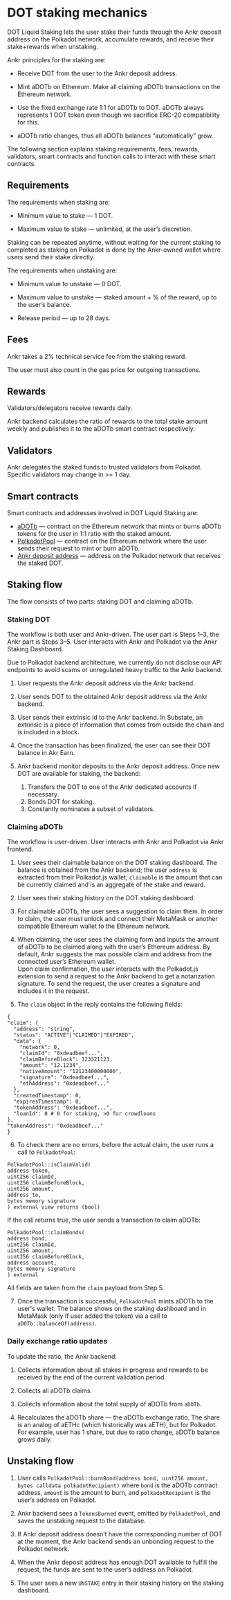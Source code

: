 # DOT staking mechanics

DOT Liquid Staking lets the user stake their funds through the Ankr deposit address on the Polkadot network, accumulate rewards, and receive their stake+rewards when unstaking.

Ankr principles for the staking are:

* Receive DOT from the user to the Ankr deposit address.

* Mint aDOTb on Ethereum. Make all claiming aDOTb transactions on the Ethereum network.

* Use the fixed exchange rate 1:1 for aDOTb to DOT. aDOTb always represents 1 DOT token even though we sacrifice ERC-20 compatibility for this.

* aDOTb ratio changes, thus all aDOTb balances “automatically” grow.

The following section explains staking requirements, fees, rewards, validators, smart contracts and function calls to interact with these smart contracts.

## Requirements

The requirements when staking are:

* Minimum value to stake — 1 DOT.

* Maximum value to stake — unlimited, at the user’s discretion.

Staking can be repeated anytime, without waiting for the current staking to completed as staking on Polkadot is done by the Ankr-owned wallet where users send their stake directly.

The requirements when unstaking are:

* Minimum value to unstake — 0 DOT.

* Maximum value to unstake — staked amount + % of the reward, up to the user’s balance.

* Release period — up to 28 days.

## Fees

Ankr takes a 2% technical service fee from the staking reward.

The user must also count in the gas price for outgoing transactions.

## Rewards

Validators/delegators receive rewards daily.

Ankr backend calculates the ratio of rewards to the total stake amount weekly and publishes it to the aDOTb smart contract respectively.

## Validators

Ankr delegates the staked funds to trusted validators from Polkadot. Specific validators may change in >= 1 day.

## Smart contracts
Smart contracts and addresses involved in DOT Liquid Staking are:
* [aDOTb](https://etherscan.io/address/0x5cc56c266143f29a5054b9ae07f3ac3513a7965e) — contract on the Ethereum network that mints or burns aDOTb tokens for the user in 1:1 ratio with the staked amount.
* [PolkadotPool](https://etherscan.io/address/0x59f767EC659E9FE01ebCf930465E2aD4Cc0F208e) — contract on the Ethereum network where the user sends their request to mint or burn aDOTb.
* [Ankr deposit address](https://polkadot.subscan.io/account/11XAoN3fgVLJUmK4Ty2q2H5dGYYzRZe82F247SyzfwZbHpV) — address on the Polkadot network that receives the staked DOT.

## Staking flow

The flow consists of two parts: staking DOT and claiming aDOTb.

### Staking DOT

The workflow is both user and Ankr-driven. The user part is Steps 1–3, the Ankr part is Steps 3–5. User interacts with Ankr and Polkadot via the Ankr Staking Dashboard. 

Due to Polkadot backend architecture, we currently do not disclose our API endpoints to avoid scams or unregulated heavy traffic to the Ankr backend. 

1. User requests the Ankr deposit address via the Ankr backend.

2. User sends DOT to the obtained Ankr deposit address via the Ankr backend.

3. User sends their extrinsic id to the Ankr backend. In Substate, an extrinsic is a piece of information that comes from outside the chain and is included in a block.

4. Once the transaction has been finalized, the user can see their DOT balance in Akr Earn.

5. Ankr backend monitor deposits to the Ankr deposit address. Once new DOT are available for staking, the backend:
   1. Transfers the DOT to one of the Ankr dedicated accounts if necessary.
   2. Bonds DOT for staking.
   3. Constantly nominates a subset of validators.

### Claiming aDOTb

The workflow is user-driven. User interacts with Ankr and Polkadot via Ankr frontend. 

1. User sees their claimable balance on the DOT staking dashboard. The balance is obtained from the Ankr backend; the user `address` is extracted from their Polkadot.js wallet; `claimable` is the amount that can be currently claimed and is an aggregate of the stake and reward.

2. User sees their staking history on the DOT staking dashboard. 

3. For claimable aDOTb, the user sees a suggestion to claim them. In order to claim, the user must unlock and connect their MetaMask or another compatible Ethereum wallet to the Ethereum network.

4. When claiming, the user sees the claiming form and inputs the amount of aDOTb to be claimed along with the user’s Ethereum address. By default, Ankr suggests the max possible claim and address from the connected user’s Ethereum wallet.  
   Upon claim confirmation, the user interacts with the Polkadot.js extension to send a request to the Ankr backend to get a notarization signature. To send the request, the user creates a signature and includes it in the request.

6. The `claim` object in the reply contains the following fields: 

  ```
  {
  "claim": {
    "address": "string",
    "status": "ACTIVE"|"CLAIMED"|"EXPIRED",
    "data": {
      "network": 0,
      "claimId": "0xdeadbeef...",
      "claimBeforeBlock": 123321123,
      "amount": "12.1234",
      "nativeAmount": "12123400000000",
      "signature": "0xdeadbeef...",
      "ethAddress": "0xdeadbeef..."
    },
    "createdTimestamp": 0,
    "expiresTimestamp": 0,
    "tokenAddress": "0xdeadbeef...",
    "loanId": 0 # 0 for staking, >0 for crowdloans
  },
  "tokenAddress": "0xdeadbeef..."
  }
  ```
6. To check there are no errors, before the actual claim, the user runs a call to `PolkadotPool`:
  ```
PolkadotPool::isClaimValid(
  address token, 
  uint256 claimId, 
  uint256 claimBeforeBlock, 
  uint256 amount, 
  address to, 
  bytes memory signature
) external view returns (bool)
  ```

  If the call returns true, the user sends a transaction to claim aDOTb:

  ```
PolkadotPool::claimBonds(
  address bond, 
  uint256 claimId, 
  uint256 amount, 
  uint256 claimBeforeBlock, 
  address account, 
  bytes memory signature
) external
  ```

  All fields are taken from the `claim` payload from Step 5.

7. Once the transaction is successful, `PolkadotPool` mints aDOTb to the user's wallet. The balance shows on the staking dashboard and in MetaMask (only if user added the token) via a call to `aDOTb::balanceOf(address)`.

### Daily exchange ratio updates

To update the ratio, the Ankr backend:

1. Collects information about all stakes in progress and rewards to be received by the end of the current validation period.

2. Collects all aDOTb claims.

3. Collects information about the total supply of aDOTb from `aDOTb`.

4. Recalculates the aDOTb share — the aDOTb exchange ratio. The share is an analog of aETHc (which historically was aETH), but for Polkadot. For example, user has 1 share, but due to ratio change, aDOTb balance grows daily.

## Unstaking flow

1. User calls `PolkadotPool::burnBond(address bond, uint256 amount, bytes calldata polkadotRecipient)` where `bond` is the aDOTb contract address, `amount` is the amount to burn, and `polkadotRecipient` is the user’s address on Polkadot.

2. Ankr backend sees a `TokensBurned` event, emitted by `PolkadotPool`, and saves the unstaking request to the database.

3. If Ankr deposit address doesn’t have the corresponding number of DOT at the moment, the Ankr backend sends an unbonding request to the Polkadot network.

4. When the Ankr deposit address has enough DOT available to fulfill the request, the funds are sent to the user’s address on Polkadot.

5. The user sees a new `UNSTAKE` entry in their staking history on the staking dashboard.
